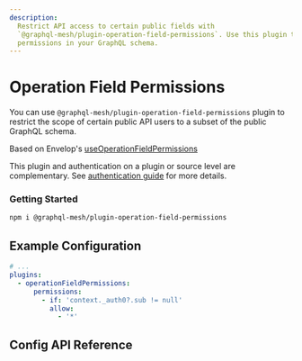 ```yaml
---
description:
  Restrict API access to certain public fields with
  `@graphql-mesh/plugin-operation-field-permissions`. Use this plugin to manage field-level
  permissions in your GraphQL schema.
---
```


# Operation Field Permissions

You can use `@graphql-mesh/plugin-operation-field-permissions` plugin to restrict the scope of
certain public API users to a subset of the public GraphQL schema.

Based on Envelop's
[useOperationFieldPermissions](https://www.envelop.dev/plugins/use-operation-field-permissions)

This plugin and authentication on a plugin or source level are complementary. See
[authentication guide](/docs/guides/auth0) for more details.

### Getting Started

```sh npm2yarn
npm i @graphql-mesh/plugin-operation-field-permissions
```

## Example Configuration

```yaml filename=".meshrc.yaml"
# ...
plugins:
  - operationFieldPermissions:
      permissions:
        - if: 'context._auth0?.sub != null'
          allow:
            - '*'
```

## Config API Reference


<API />
